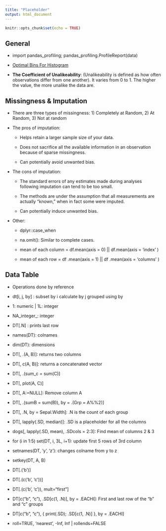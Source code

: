 ```yaml
---
title: "Placeholder"
output: html_document
---
```


```r
knitr::opts_chunk$set(echo = TRUE)
```

## General

* import pandas_profiling; pandas_profiling.ProfileReport(data)

* [Optimal Bins For Histogram](https://stats.stackexchange.com/questions/798/calculating-optimal-number-of-bins-in-a-histogram/862#862)

* **The Coefficient of Unalikeability**: (Unalikeability is defined as how often observations differ from one another). It varies from 0 to 1. The higher the value, the more unalike the data are.

## Missingness & Imputation

* There are three types of missingness: 1) Completely at Random, 2) At Random, 3) Not at random

* The pros of imputation:

    * Helps retain a larger sample size of your data.

    * Does not sacrifice all the available information in an observation because of sparse missingness.

    * Can potentially avoid unwanted bias.

* The cons of imputation:

    * The standard errors of any estimates made during analyses following imputation can tend to be too small.

    * The methods are under the assumption that all measurements are actually “known,” when in fact some were imputed.

    * Can potentially induce unwanted bias.

* Other:

    * dplyr::case_when

    * na.omit(): Similar to complete cases.

    * mean of each column = df.mean(axis = 0) || df.mean(axis = 'index' )

    * mean of each row = df .mean(axis = 1) || df .mean(axis = 'columns' ) 

## Data Table

* Operations done by reference

* dt[i, j, by] : subset by i calculate by j grouped using by

* 1: numeric | 1L: integer

* NA_integer_: integer

* DT[.N] : prints last row

* names(DT): colnames

* dim(DT): dimensions

* DT[, .(A, B)]: returns two columns

* DT[, c(A, B)]: returns a concatenated vector

* DT[, .(sum_c = sum(C)]

* DT[, plot(A, C)]

* DT[, A:=NULL]: Remove column A

* DT[, .(sumB = sum(B)), by = .(Grp = A%%2)]

* DT[, .N, by = Sepal.Width]: .N is the count of each group

* DT[, lapply(.SD, median)]: .SD is a placeholder for all the columns

* dogs[, lapply(.SD, mean), .SDcols = 2:3]: Find mean of columns 2 & 3

* for (i in 1:5) set(DT, i, 3L, i+1): update first 5 rows of 3rd column

* setnames(DT, 'y', 'z'): changes colname from y to z

* setkey(DT, A, B)

* DT[.('b')]

* DT[.(c('b', 'c'))]

* DT[.(c('b', 'c')), mult="first"]

* DT[c("b", "c"), .SD[c(1, .N)], by = .EACHI]: First and last row of the "b" and "c" groups

* DT[c("b", "c"), { print(.SD); .SD[c(1, .N)] }, by = .EACHI]

* roll=TRUE, 'nearest', -Inf, Inf | rollends=FALSE












